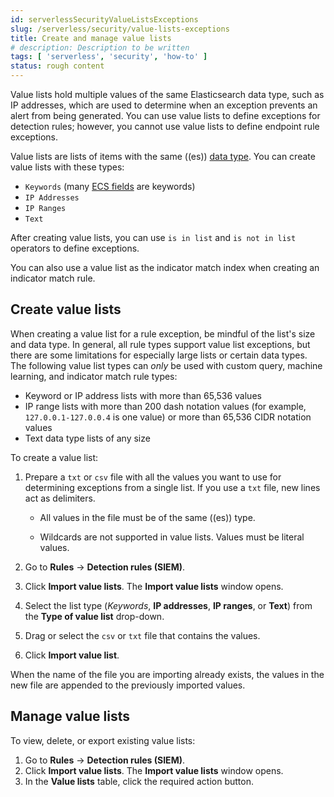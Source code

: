 ```yaml
---
id: serverlessSecurityValueListsExceptions
slug: /serverless/security/value-lists-exceptions
title: Create and manage value lists
# description: Description to be written
tags: [ 'serverless', 'security', 'how-to' ]
status: rough content
---
```



<RoughContent />

<div id="value-lists-exceptions"></div>

Value lists hold multiple values of the same Elasticsearch data type, such as IP addresses, which are used to determine when an exception prevents an alert from being generated. You can use value lists to define exceptions for detection rules; however, you cannot use value lists to define endpoint rule exceptions. 

Value lists are lists of items with the same ((es)) [data type](((ref))/mapping-types.html). You can create value lists with these types:

* `Keywords` (many [ECS fields](((ecs-ref))/ecs-field-reference.html) are keywords)
* `IP Addresses`
* `IP Ranges`
* `Text`

After creating value lists, you can use `is in list` and `is not in list` operators to <DocLink id="serverlessSecurityAddExceptions">define exceptions</DocLink>.

<DocCallOut title="Tip">
You can also use a value list as the <DocLink id="serverlessSecurityRulesUiCreate" section="use-value-lists-with-indicator-match-rules">indicator match index</DocLink> when creating an indicator match rule.
</DocCallOut>

<div id="manage-value-lists"></div>

## Create value lists
When creating a value list for a rule exception, be mindful of the list's size and data type. In general, all rule types support value list exceptions, but there are some limitations for especially large lists or certain data types. The following value list types can _only_ be used with custom query, machine learning, and indicator match rule types:

* Keyword or IP address lists with more than 65,536 values
* IP range lists with more than 200 dash notation values (for example, `127.0.0.1-127.0.0.4` is one value) or more than 65,536 CIDR notation values
* Text data type lists of any size

To create a value list:

1. Prepare a `txt` or `csv` file with all the values you want to use for
    determining exceptions from a single list. If you use a `txt` file, new lines
    act as delimiters.

    <DocCallOut title="Important" color="warning">

    * All values in the file must be of the same ((es)) type.

    * Wildcards are not supported in value lists. Values must be literal values.

    </DocCallOut>

1. Go to **Rules** -> **Detection rules (SIEM)**.
1. Click **Import value lists**. The **Import value lists** window opens.

    <DocImage size="xl" url="../images/value-lists-exceptions/-detections-upload-lists-ui.png" alt="Import value lists flyout" />

1. Select the list type (*Keywords*, **IP addresses**, **IP ranges**, or **Text**) from the **Type of value list** drop-down.
1. Drag or select the `csv` or `txt` file that contains the values.
1. Click **Import value list**.

<DocCallOut title="Note">
When the name of the file you are importing already exists, the values in
the new file are appended to the previously imported values.
</DocCallOut>

<div id="edit-value-lists"></div>

## Manage value lists

To view, delete, or export existing value lists:

1. Go to **Rules** -> **Detection rules (SIEM)**.
1. Click **Import value lists**. The **Import value lists** window opens.
1. In the **Value lists** table, click the required action button.

<DocImage size="xl" url="../images/value-lists-exceptions/-detections-manage-value-list.png" alt="Import value list flyout with action buttons highlighted" />